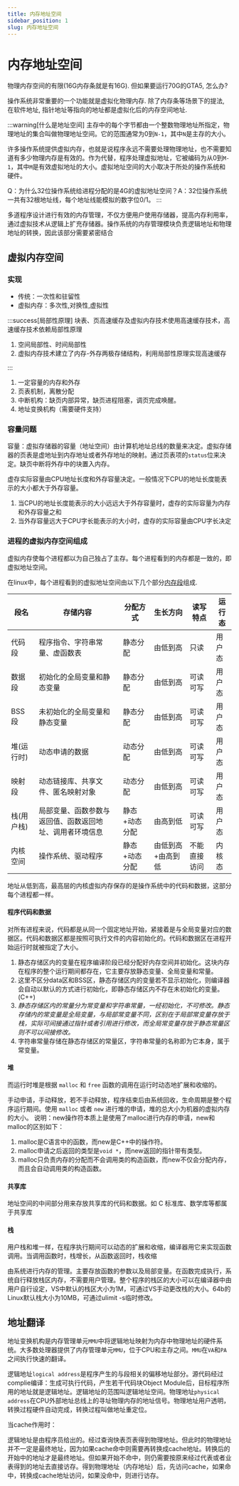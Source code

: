 ```yaml
---
title: 内存地址空间
sidebar_position: 1
slug: 内存地址空间
---
```


# 内存地址空间

物理内存空间的有限(16G内存条就是有16G). 但如果要运行70G的GTA5, 怎么办?

操作系统非常重要的一个功能就是虚拟化物理内存. 除了内存条等场景下的提法, 在软件地址, 指针地址等指向的地址都是虚拟化后的内存空间地址.

:::warning[什么是地址空间]
主存中的每个字节都由一个整数物理地址所指定，物理地址的集合叫做物理地址空间。它的范围通常为0到`N-1`，其中`N`是主存的大小。

许多操作系统提供虚拟内存，也就是说程序永远不需要处理物理地址，也不需要知道有多少物理内存是有效的。作为代替，程序处理虚拟地址，它被编码为从0到`M-1`，其中`M`是有效虚拟地址的大小。虚拟地址空间的大小取决于所处的操作系统和硬件。

Q：为什么32位操作系统给进程分配的是4G的虚拟地址空间？A：32位操作系统一共有32根地址线，每个地址线能模拟的数字位0/1。
:::

多道程序设计进行有效的内存管理，不仅方便用户使用存储器，提高内存利用率，通过虚拟技术从逻辑上扩充存储器。操作系统的内存管理模块负责逻辑地址和物理地址的转换，因此该部分需要紧密结合

## 虚拟内存空间

### 实现

- 传统：一次性和驻留性
- 虚拟内存：多次性,对换性,虚拟性

:::success[局部性原理]
块表、页高速缓存及虚拟内存技术使用高速缓存技术，高速缓存技术依赖局部性原理

1. 空间局部性、时间局部性
2. 虚拟内存技术建立了内存-外存两极存储结构，利用局部性原理实现高速缓存

:::

1. 一定容量的内存和外存
2. 页表机制，离散分配
3. 中断机构：缺页内部异常，缺页进程阻塞，调页完成唤醒。
4. 地址变换机构（需要硬件支持）

### 容量问题

容量：虚拟存储器的容量（地址空间）由计算机地址总线的数量来决定。虚拟存储器的页表是虚地址到内存地址或者外存地址的映射。通过页表项的`status`位来决定。缺页中断将外存中的块置入内存。

虚存实际容量由CPU地址长度和外存容量决定。一般情况下CPU的地址长度能表示的大小都大于外存容量。

1. 当CPU的地址长度能表示的大小远远大于外存容量时，虚存的实际容量为内存和外存容量之和
2. 当外存容量远大于CPU字长能表示的大小时，虚存的实际容量由CPU字长决定

### 进程的虚拟内存空间组成

虚拟内存使每个进程都以为自己独占了主存。每个进程看到的内存都是一致的，即虚拟地址空间。

在linux中，每个进程看到的虚拟地址空间由以下几个部分[内存段](https://blog.csdn.net/rushberry/article/details/115365554)组成.

| 段名       | 存储内容                                                 | 分配方式      | 生长方向          | 读写特点     | 运行态 |
| ---------- | -------------------------------------------------------- | ------------- | ----------------- | ------------ | ------ |
| 代码段     | 程序指令、字符串常量、虚函数表                           | 静态分配      | 由低到高          | 只读         | 用户态 |
| 数据段     | 初始化的全局变量和静态变量                               | 静态分配      | 由低到高          | 可读可写     | 用户态 |
| BSS段      | 未初始化的全局变量和静态变量                             | 静态分配      | 由低到高          | 可读可写     | 用户态 |
| 堆(运行时) | 动态申请的数据                                           | 动态分配      | 由低到高          | 可读可写     | 用户态 |
| 映射段     | 动态链接库、共享文件、匿名映射对象                       | 动态分配      | 由低到高          | 可读可写     | 用户态 |
| 栈(用户栈) | 局部变量、函数参数与返回值、函数返回地址、调用者环境信息 | 静态+动态分配 | 由高到低          | 可读可写     | 用户态 |
| 内核空间   | 操作系统、驱动程序                                       | 静态+动态分配 | 由低到高+由高到低 | 不能直接访问 | 内核态 |

地址从低到高，最高层的内核虚拟内存保存的是操作系统中的代码和数据，这部分每个进程都一样。

#### 程序代码和数据

对所有进程来说，代码都是从同一个固定地址开始，紧接着是与全局变量对应的数据区。代码和数据区都是按照可执行文件的内容初始化的。代码和数据区在进程开始运行时就被指定了大小。

1. 静态存储区内的变量在程序编译阶段已经分配好内存空间并初始化。这块内存在程序的整个运行期间都存在，它主要存放静态变量、全局变量和常量。
2. 这里不区分data区和BSS区，静态存储区内的变量若不显示初始化，则编译器会自动以默认的方式进行初始化，即静态存储区内不存在未初始化的变量。(C++)
3. _静态存储区内的常量分为常变量和字符串常量，一经初始化，不可修改。静态存储内的常变量是全局变量，与局部常变量不同，区别在于局部常变量存放于栈，实际可间接通过指针或者引用进行修改，而全局常变量存放于静态常量区则不可以间接修改。_
4. 字符串常量存储在静态存储区的常量区，字符串常量的名称即为它本身，属于常变量。

#### 堆

而运行时堆是根据 `malloc` 和 `free` 函数的调用在运行时动态地扩展和收缩的。

手动申请，手动释放，若不手动释放，程序结束后由系统回收，生命周期是整个程序运行期间。使用 `malloc` 或者 `new` 进行堆的申请，堆的总大小为机器的虚拟内存的大小。
说明：new操作符本质上是使用了malloc进行内存的申请，new和malloc的区别如下：
1. malloc是C语言中的函数，而new是C++中的操作符。
2. malloc申请之后返回的类型是`void *`，而new返回的指针带有类型。
3. malloc只负责内存的分配而不会调用类的构造函数，而new不仅会分配内存，而且会自动调用类的构造函数。

#### 共享库

地址空间的中间部分用来存放共享库的代码和数据。如 C 标准库、数学库等都属于共享库

#### 栈

用户栈和堆一样，在程序执行期间可以动态的扩展和收缩，编译器用它来实现函数调用。当调用函数时，栈增长，从函数返回时，栈收缩

由系统进行内存的管理。主要存放函数的参数以及局部变量。在函数完成执行，系统自行释放栈区内存，不需要用户管理。整个程序的栈区的大小可以在编译器中由用户自行设定，VS中默认的栈区大小为1M，可通过VS手动更改栈的大小。64b的Linux默认栈大小为10MB，可通过ulimit -s临时修改。

## 地址翻译

地址变换机构是内存管理单元`MMU`中将逻辑地址映射为内存中物理地址的硬件系统。大多数处理器提供了内存管理单元`MMU`，位于CPU和主存之间。`MMU`在`VA`和`PA`之间执行快速的翻译。

逻辑地址`logical address`是程序产生的与段相关的偏移地址部分。源代码经过complie编译：生成可执行代码，产生若干代码块Object Module后，目标程序所用的地址就是逻辑地址。逻辑地址的范围叫逻辑地址空间。物理地址`physical address`在CPU外部地址总线上的寻址物理内存的地址信号。物理地址用户透明，转换过程硬件自动完成，转换过程叫做地址重定位。

当cache作用时：

逻辑地址是由程序员给出的。经过查询快表页表得到物理地址。但此时的物理地址并不一定是最终地址，因为如果cache命中则需要再转换成cache地址。转换后的开始中的地址才是最终地址。但如果开始不命中，则仍需要按原来经过代表或者业表得到的地址去直接访存。得到物理地址（内存地址）后，先访问cache，如果命中，转换成cache地址访问，如果没命中，则进行访存。
